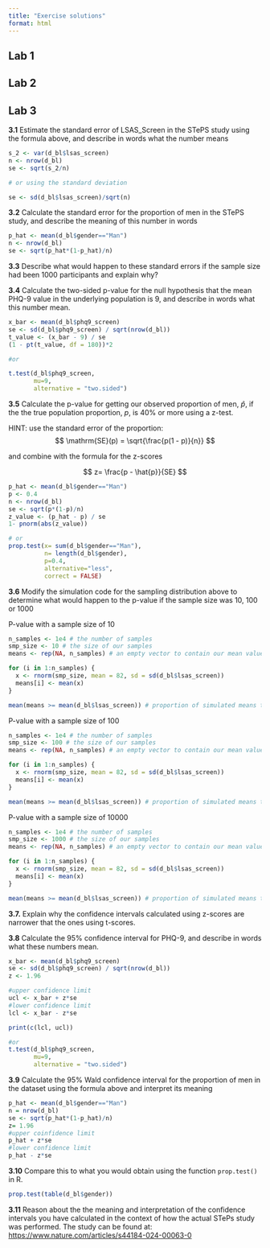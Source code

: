 ```yaml
---
title: "Exercise solutions"
format: html
---
```


## Lab 1

## Lab 2

## Lab 3

**3.1** Estimate the standard error of LSAS_Screen in the STePS study using the formula above, and describe in words what the number means

```r
s_2 <- var(d_bl$lsas_screen)
n <- nrow(d_bl)
se <- sqrt(s_2/n)

# or using the standard deviation

se <- sd(d_bl$lsas_screen)/sqrt(n)
```

**3.2** Calculate the standard error for the proportion of men in the STePS study, and describe the meaning of this number in words

```r
p_hat <- mean(d_bl$gender=="Man")
n <- nrow(d_bl)          
se <- sqrt(p_hat*(1-p_hat)/n)
```

**3.3** Describe what would happen to these standard errors if the sample size had been 1000 participants and explain why?

**3.4** Calculate the two-sided p-value for the null hypothesis that the mean PHQ-9 value in the underlying population is 9, and describe in words what this number mean.

```r
x_bar <- mean(d_bl$phq9_screen)
se <- sd(d_bl$phq9_screen) / sqrt(nrow(d_bl))
t_value <- (x_bar - 9) / se
(1 - pt(t_value, df = 180))*2

#or

t.test(d_bl$phq9_screen,
       mu=9,
       alternative = "two.sided")
```

**3.5** Calculate the p-value for getting our observed proportion of men, $\hat{p}$, if the the true population proportion, $p$, is 40% or more using a z-test.

HINT: use the standard error of the proportion: $$ \mathrm{SE}(p) = \sqrt{\frac{p(1 - p)}{n}} $$

and combine with the formula for the z-scores

$$ z= \frac{p - \hat{p}}{SE} $$

```r
p_hat <- mean(d_bl$gender=="Man")
p <- 0.4          
n <- nrow(d_bl)          
se <- sqrt(p*(1-p)/n)
z_value <- (p_hat - p) / se
1- pnorm(abs(z_value))

# or 
prop.test(x= sum(d_bl$gender=="Man"), 
          n= length(d_bl$gender), 
          p=0.4,
          alternative="less",
          correct = FALSE)
```

**3.6** Modify the simulation code for the sampling distribution above to determine what would happen to the p-value if the sample size was 10, 100 or 1000

P-value with a sample size of 10

```r
n_samples <- 1e4 # the number of samples
smp_size <- 10 # the size of our samples
means <- rep(NA, n_samples) # an empty vector to contain our mean values

for (i in 1:n_samples) {
  x <- rnorm(smp_size, mean = 82, sd = sd(d_bl$lsas_screen))
  means[i] <- mean(x)
}

mean(means >= mean(d_bl$lsas_screen)) # proportion of simulated means that are larger than our observed mean

```

P-value with a sample size of 100

```r
n_samples <- 1e4 # the number of samples
smp_size <- 100 # the size of our samples
means <- rep(NA, n_samples) # an empty vector to contain our mean values

for (i in 1:n_samples) {
  x <- rnorm(smp_size, mean = 82, sd = sd(d_bl$lsas_screen))
  means[i] <- mean(x)
}

mean(means >= mean(d_bl$lsas_screen)) # proportion of simulated means that are larger than our observed mean
```

P-value with a sample size of 10000

```r
n_samples <- 1e4 # the number of samples
smp_size <- 1000 # the size of our samples
means <- rep(NA, n_samples) # an empty vector to contain our mean values

for (i in 1:n_samples) {
  x <- rnorm(smp_size, mean = 82, sd = sd(d_bl$lsas_screen))
  means[i] <- mean(x)
}

mean(means >= mean(d_bl$lsas_screen)) # proportion of simulated means that are larger than our observed mean
```

**3.7.** Explain why the confidence intervals calculated using z-scores are narrower that the ones using t-scores.

**3.8** Calculate the 95% confidence interval for PHQ-9, and describe in words what these numbers mean.

```r
x_bar <- mean(d_bl$phq9_screen)
se <- sd(d_bl$phq9_screen) / sqrt(nrow(d_bl))
z <- 1.96

#upper confidence limit
ucl <- x_bar + z*se
#lower confidence limit
lcl <- x_bar - z*se

print(c(lcl, ucl))

#or
t.test(d_bl$phq9_screen,
       mu=9,
       alternative = "two.sided")
```

**3.9** Calculate the 95% Wald confidence interval for the proportion of men in the dataset using the formula above and interpret its meaning

```r
p_hat <- mean(d_bl$gender=="Man")
n = nrow(d_bl)
se <- sqrt(p_hat*(1-p_hat)/n)
z= 1.96
#upper coinfidence limit
p_hat + z*se
#lower confidence limit
p_hat - z*se

```

**3.10** Compare this to what you would obtain using the function `prop.test()` in R.

```r
prop.test(table(d_bl$gender))
```

**3.11** Reason about the the meaning and interpretation of the confidence intervals you have calculated in the context of how the actual STePs study was performed. The study can be found at: <https://www.nature.com/articles/s44184-024-00063-0>

